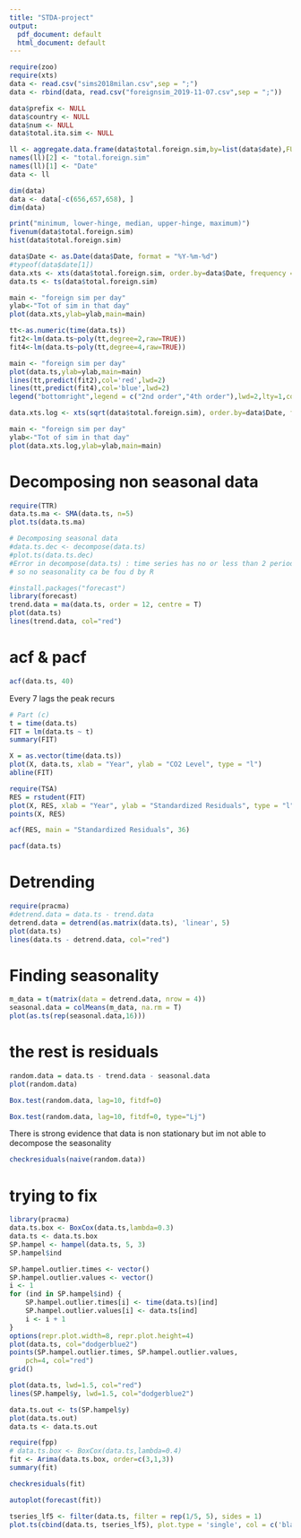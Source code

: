 ```yaml
---
title: "STDA-project"
output:
  pdf_document: default
  html_document: default
---
```



```r
require(zoo)
require(xts)
data <- read.csv("sims2018milan.csv",sep = ";")
data <- rbind(data, read.csv("foreignsim_2019-11-07.csv",sep = ";"))

data$prefix <- NULL
data$country <- NULL
data$num <- NULL
data$total.ita.sim <- NULL
```



```r
ll <- aggregate.data.frame(data$total.foreign.sim,by=list(data$date),FUN=mean)
names(ll)[2] <- "total.foreign.sim"
names(ll)[1] <- "Date"
data <- ll

dim(data)
data <- data[-c(656,657,658), ]
dim(data)

print("minimum, lower-hinge, median, upper-hinge, maximum)")
fivenum(data$total.foreign.sim)
hist(data$total.foreign.sim)
```


```r
data$Date <- as.Date(data$Date, format = "%Y-%m-%d")
#typeof(data$date[1])
data.xts <- xts(data$total.foreign.sim, order.by=data$Date, frequency = 365)
data.ts <- ts(data$total.foreign.sim)

main <- "foreign sim per day"
ylab<-"Tot of sim in that day"
plot(data.xts,ylab=ylab,main=main)
```


```r
tt<-as.numeric(time(data.ts))
fit2<-lm(data.ts~poly(tt,degree=2,raw=TRUE))
fit4<-lm(data.ts~poly(tt,degree=4,raw=TRUE))
```



```r
main <- "foreign sim per day"
plot(data.ts,ylab=ylab,main=main)
lines(tt,predict(fit2),col='red',lwd=2)
lines(tt,predict(fit4),col='blue',lwd=2)
legend("bottomright",legend = c("2nd order","4th order"),lwd=2,lty=1,col=c("red","blue"))
```



```r
data.xts.log <- xts(sqrt(data$total.foreign.sim), order.by=data$Date, frequency = 365)

main <- "foreign sim per day"
ylab<-"Tot of sim in that day"
plot(data.xts.log,ylab=ylab,main=main)
```

# Decomposing non seasonal data

```r
require(TTR)
data.ts.ma <- SMA(data.ts, n=5)
plot.ts(data.ts.ma)
```


```r
# Decomposing seasonal data
#data.ts.dec <- decompose(data.ts)
#plot.ts(data.ts.dec)
#Error in decompose(data.ts) : time series has no or less than 2 periods
# so no seasonality ca be fou d by R
```


```r
#install.packages("forecast")
library(forecast)
trend.data = ma(data.ts, order = 12, centre = T)
plot(data.ts)
lines(trend.data, col="red")
```

# acf & pacf

```r
acf(data.ts, 40)
```

Every 7 lags the peak recurs

```r
# Part (c)
t = time(data.ts) 
FIT = lm(data.ts ~ t) 
summary(FIT)
```

```r
X = as.vector(time(data.ts))
plot(X, data.ts, xlab = "Year", ylab = "CO2 Level", type = "l") 
abline(FIT)
```


```r
require(TSA)
RES = rstudent(FIT)
plot(X, RES, xlab = "Year", ylab = "Standardized Residuals", type = "l") 
points(X, RES)
```

```r
acf(RES, main = "Standardized Residuals", 36)
```


```r
pacf(data.ts)
```



# Detrending


```r
require(pracma)
#detrend.data = data.ts - trend.data
detrend.data = detrend(as.matrix(data.ts), 'linear', 5)
plot(data.ts)
lines(data.ts - detrend.data, col="red")
```

# Finding seasonality

```r
m_data = t(matrix(data = detrend.data, nrow = 4))
seasonal.data = colMeans(m_data, na.rm = T)
plot(as.ts(rep(seasonal.data,16)))
```

# the rest is residuals

```r
random.data = data.ts - trend.data - seasonal.data
plot(random.data)
```

```r
Box.test(random.data, lag=10, fitdf=0)
```


```r
Box.test(random.data, lag=10, fitdf=0, type="Lj")
```

There is strong evidence that data is non stationary but im not able to decompose the seasonality

```r
checkresiduals(naive(random.data))
```


# trying to fix

```r
library(pracma)
data.ts.box <- BoxCox(data.ts,lambda=0.3)
data.ts <- data.ts.box
SP.hampel <- hampel(data.ts, 5, 3)
SP.hampel$ind

SP.hampel.outlier.times <- vector()
SP.hampel.outlier.values <- vector()
i <- 1
for (ind in SP.hampel$ind) {
    SP.hampel.outlier.times[i] <- time(data.ts)[ind]
    SP.hampel.outlier.values[i] <- data.ts[ind]
    i <- i + 1
}
options(repr.plot.width=8, repr.plot.height=4)
plot(data.ts, col="dodgerblue2")
points(SP.hampel.outlier.times, SP.hampel.outlier.values,
    pch=4, col="red")
grid()
```


```r
plot(data.ts, lwd=1.5, col="red")
lines(SP.hampel$y, lwd=1.5, col="dodgerblue2")
```


```r
data.ts.out <- ts(SP.hampel$y)
plot(data.ts.out)
data.ts <- data.ts.out
```



```r
require(fpp)
# data.ts.box <- BoxCox(data.ts,lambda=0.4)
fit <- Arima(data.ts.box, order=c(3,1,3))
summary(fit)
```

```r
checkresiduals(fit)
```

```r
autoplot(forecast(fit))

```



```r
tseries_lf5 <- filter(data.ts, filter = rep(1/5, 5), sides = 1)
plot.ts(cbind(data.ts, tseries_lf5), plot.type = 'single', col = c('black', 'red'))
```

